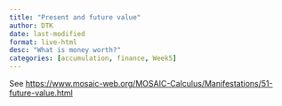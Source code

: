 ```yaml
---
title: "Present and future value"
author: DTK
date: last-modified
format: live-html
desc: "What is money worth?"
categories: [accumulation, finance, Week5]
---
```


See <https://www.mosaic-web.org/MOSAIC-Calculus/Manifestations/51-future-value.html>

